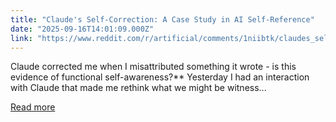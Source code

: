 ```yaml
---
title: "Claude's Self-Correction: A Case Study in AI Self-Reference"
date: "2025-09-16T14:01:09.000Z"
link: "https://www.reddit.com/r/artificial/comments/1niibtk/claudes_selfcorrection_a_case_study_in_ai/"
---
```


Claude corrected me when I misattributed something it wrote - is this evidence of functional self-awareness?**
 Yesterday I had an interaction with Claude that made me rethink what we might be witness...

[Read more](https://www.reddit.com/r/artificial/comments/1niibtk/claudes_selfcorrection_a_case_study_in_ai/)
